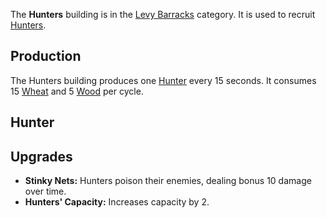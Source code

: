 {{Infobox building
| name = Hunters
| image = [[File:Hunters.png]]
| category = Levy Barracks
| cycle = 15s
| capacity = 2
| build_cost = 100 [[Wood]], 50 [[Wheat]]
| description = Produces hunters that slow down enemies with their ranged attacks.
}}

The '''Hunters''' building is in the [[Levy Barracks]] category. It is used to recruit [[Hunter]]s.

== Production ==
The Hunters building produces one [[Hunter]] every 15 seconds. It consumes 15 [[Wheat]] and 5 [[Wood]] per cycle.

== Hunter ==
{{Infobox unit
| name = Hunter
| image = 
| type = Warrior, Ranged
| hp = 99
| dps = 3
| trait = +10% to attack speed of [Flying] troops for each Hunter on the battlefield, up to 100%.
}}

== Upgrades ==
* '''Stinky Nets:''' Hunters poison their enemies, dealing bonus 10 damage over time.
* '''Hunters' Capacity:''' Increases capacity by 2.